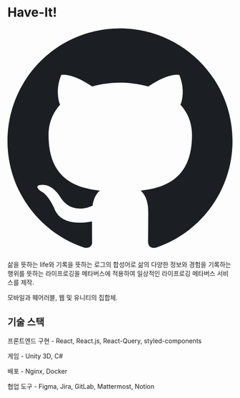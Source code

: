 <div>

# Have-It!

<a href="https://github.com/Have-It/Have-It" title="깃허브로 가기" target="_blank"><svg width="1024" height="1024" viewBox="0 0 1024 1024" fill="none" xmlns="http://www.w3.org/2000/svg">
<path fill-rule="evenodd" clip-rule="evenodd" d="M8 0C3.58 0 0 3.58 0 8C0 11.54 2.29 14.53 5.47 15.59C5.87 15.66 6.02 15.42 6.02 15.21C6.02 15.02 6.01 14.39 6.01 13.72C4 14.09 3.48 13.23 3.32 12.78C3.23 12.55 2.84 11.84 2.5 11.65C2.22 11.5 1.82 11.13 2.49 11.12C3.12 11.11 3.57 11.7 3.72 11.94C4.44 13.15 5.59 12.81 6.05 12.6C6.12 12.08 6.33 11.73 6.56 11.53C4.78 11.33 2.92 10.64 2.92 7.58C2.92 6.71 3.23 5.99 3.74 5.43C3.66 5.23 3.38 4.41 3.82 3.31C3.82 3.31 4.49 3.1 6.02 4.13C6.66 3.95 7.34 3.86 8.02 3.86C8.7 3.86 9.38 3.95 10.02 4.13C11.55 3.09 12.22 3.31 12.22 3.31C12.66 4.41 12.38 5.23 12.3 5.43C12.81 5.99 13.12 6.7 13.12 7.58C13.12 10.65 11.25 11.33 9.47 11.53C9.76 11.78 10.01 12.26 10.01 13.01C10.01 14.08 10 14.94 10 15.21C10 15.42 10.15 15.67 10.55 15.59C13.71 14.53 16 11.53 16 8C16 3.58 12.42 0 8 0Z" transform="scale(64)" fill="#1B1F23"/>
</svg></a>    


</div>


삶을 뜻하는 life와 기록을 뜻하는 로그의 합성어로 삶의 다양한 정보와 경험을 기록하는 행위를 뜻하는 라이프로깅을 메타버스에 적용하여 일상적인 라이프로깅 메타버스 서비스를 제작. 

모바일과 웨어러블, 웹 및 유니티의 집합체.


## 기술 스택

프론트엔드 구현 - React, React.js, React-Query, styled-components

게임 - Unity 3D, C#

배포 - Nginx, Docker

협업 도구 - Figma, Jira, GitLab, Mattermost, Notion
